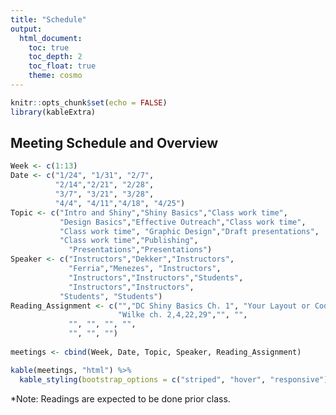 ```yaml
---
title: "Schedule"
output: 
  html_document:
    toc: true
    toc_depth: 2
    toc_float: true
    theme: cosmo
---
```

```r
knitr::opts_chunk$set(echo = FALSE)
library(kableExtra)
```

## Meeting Schedule and Overview

```r
Week <- c(1:13)
Date <- c("1/24", "1/31", "2/7", 
          "2/14","2/21", "2/28", 
          "3/7", "3/21", "3/28", 
          "4/4", "4/11","4/18", "4/25")
Topic <- c("Intro and Shiny","Shiny Basics","Class work time",
           "Design Basics","Effective Outreach","Class work time", 
           "Class work time", "Graphic Design","Draft presentations",
           "Class work time","Publishing",
             "Presentations","Presentations")
Speaker <- c("Instructors","Dekker","Instructors",
             "Ferria","Menezes", "Instructors", 
             "Instructors","Instructors","Students",
             "Instructors","Instructors",
           "Students", "Students")
Reading_Assignment <- c("","DC Shiny Basics Ch. 1", "Your Layout or Code", 
                        "Wilke ch. 2,4,22,29","", "", 
             "", "", "", "",
             "", "", "")
 
meetings <- cbind(Week, Date, Topic, Speaker, Reading_Assignment)

kable(meetings, "html") %>%  
  kable_styling(bootstrap_options = c("striped", "hover", "responsive"))
```

*Note: Readings are expected to be done prior class.

